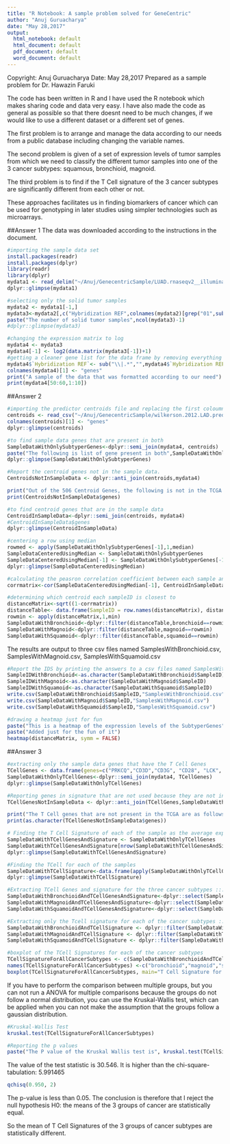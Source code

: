 ```yaml
---
title: "R Notebook: A sample problem solved for GeneCentric"
author: "Anuj Guruacharya"
date: "May 28,2017"
output:
  html_notebook: default
  html_document: default
  pdf_document: default
  word_document: default
---
```


Copyright: Anuj Guruacharya
Date: May 28,2017
Prepared as a sample problem for Dr. Hawazin Faruki

The code has been written in R and I have used the R notebook which makes sharing code and data very easy. I have also made the code as general as possible so that there doesnt need to be much changes, if we would like to use a different dataset or a different set of genes.

The first problem is to arrange and manage the data according to our needs from a public database including changing the variable names.

The second problem is given of a set of expression levels of tumor samples from which we need to classify the different tumor samples into one of the 3 cancer subtypes: squamous, bronchioid, magnoid.

The third problem is to find if the T Cell signature of the 3 cancer subtypes are significantly different from each other or not. 

These approaches facilitates us in finding biomarkers of cancer which can be used for genotyping in later studies using simpler technologies such as microarrays.

##Answer 1
The data was downloaded according to the instructions in the document.

```r
#importing the sample data set
install.packages(readr)
install.packages(dplyr)
library(readr)
library(dplyr)
mydata1 <- read_delim("~/Anuj/GenecentricSample/LUAD.rnaseqv2__illuminahiseq_rnaseqv2__unc_edu__Level_3__RSEM_genes_normalized__data.data.txt", "\t", escape_double = FALSE, trim_ws = TRUE)
dplyr::glimpse(mydata1)
```

```r
#selecting only the solid tumor samples
mydata2 <- mydata1[-1,]
mydata3<-mydata2[,c("Hybridization REF",colnames(mydata2)[grep("01",substr(colnames(mydata2),14,15))])]
paste("The number of solid tumor samples",ncol(mydata3)-1)
#dplyr::glimpse(mydata3)
```

```r
#changing the expression matrix to log
mydata4 <- mydata3
mydata4[-1] <- log2(data.matrix(mydata3[-1])+1)
#getting a cleaner gene list for the data frame by removing everything after pipe operator
mydata4$`Hybridization REF`<- sub("\\|.*","",mydata4$`Hybridization REF`)
colnames(mydata4)[1] <- "genes"
print("A sample of the data that was formatted according to our need")
print(mydata4[50:60,1:10])
```

##Answer 2 

```r
#importing the predictor centroids file and replacing the first coloumn with the name "gene"
centroids <- read_csv("~/Anuj/GenecentricSample/wilkerson.2012.LAD.predictor.centroids.csv")
colnames(centroids)[1] <- "genes"
dplyr::glimpse(centroids)

#to find sample data genes that are present in both
SampleDataWithOnlySubtyperGenes<-dplyr::semi_join(mydata4, centroids)
paste("The following is list of gene present in both",SampleDataWithOnlySubtyperGenes$genes)
dplyr::glimpse(SampleDataWithOnlySubtyperGenes)

#Report the centroid genes not in the sample data.
CentroidsNotInSampleData <- dplyr::anti_join(centroids,mydata4)
```

```r
print("Out of the 506 Centroid Genes, the following is not in the TCGA dataset")
print(CentroidsNotInSampleData$genes)
```

```r
#to find centroid genes that are in the sample data
CentroidInSampleData<-dplyr::semi_join(centroids, mydata4)
#CentroidInSampleData$genes
dplyr::glimpse(CentroidInSampleData)

#centering a row using median
rowmed <- apply(SampleDataWithOnlySubtyperGenes[-1],1,median)
SampleDataCenteredUsingMedian <- SampleDataWithOnlySubtyperGenes
SampleDataCenteredUsingMedian[-1] <- SampleDataWithOnlySubtyperGenes[-1] - rowmed
dplyr::glimpse(SampleDataCenteredUsingMedian)

#calculating the peasron correlation coefficient between each sample and each centroid
corrmatrix<-cor(SampleDataCenteredUsingMedian[-1], CentroidInSampleData[-1], method="pearson")

#determining which centroid each sampleID is closest to
distanceMatrix<-sqrt((1-corrmatrix))
distanceTable<- data.frame(SampleID = row.names(distanceMatrix), distanceMatrix)
rowmin <- apply(distanceMatrix,1,min)
SampleDataWithBronchioid<-dplyr::filter(distanceTable,bronchioid==rowmin)
SampleDataWithMagnoid<-dplyr::filter(distanceTable,magnoid==rowmin)
SampleDataWithSquamoid<-dplyr::filter(distanceTable,squamoid==rowmin)
```
The results are output to three csv files named SamplesWithBronchioid.csv, SamplesWithMagnoid.csv, SamplesWithSquamoid.csv
```r
#Report the IDS by printing the answers to a csv files named SamplesWithBronchioid.csv, SamplesWithMagnoid.csv, SamplesWithSquamoid.csv
SampleIDWithBronchioid<-as.character(SampleDataWithBronchioid$SampleID)
SampleIDWithMagnoid<-as.character(SampleDataWithMagnoid$SampleID)
SampleIDWithSquamoid<-as.character(SampleDataWithSquamoid$SampleID)
write.csv(SampleDataWithBronchioid$SampleID,"SamplesWithBronchioid.csv")
write.csv(SampleDataWithMagnoid$SampleID,"SamplesWithMagnoid.csv")
write.csv(SampleDataWithSquamoid$SampleID,"SamplesWithSquamoid.csv")
```

```r
#drawing a heatmap just for fun
paste("This is a heatmap of the expression levels of the SubtyperGenes")
paste("Added just for the fun of it")
heatmap(distanceMatrix, symm = FALSE)
```

##Answer 3

```r

#extracting only the sample data genes that have the T Cell Genes
TCellGenes <- data.frame(genes=c("PRKCQ","CD3D","CD3G", "CD28", "LCK", "TRAT1", "BCL11B", "CD2", "TRBC1", "TRAC", "ITM2A", "SH2D1A", "CD6", "CD96", "NCALD", "GIMAP5", "TRA", "CD3E", "SKAP1"))
SampleDataWithOnlyTCellGenes<-dplyr::semi_join(mydata4, TCellGenes)
dplyr::glimpse(SampleDataWithOnlyTCellGenes)

#Reporting genes in signature that are not used because they are not in TCGA
TCellGenesNotInSampleData <- dplyr::anti_join(TCellGenes,SampleDataWithOnlyTCellGenes)
```
```r
print("The T Cell genes that are not present in the TCGA are as follows: ")
print(as.character(TCellGenesNotInSampleData$genes))
```

```r
# Finding the T Cell Signature of each of the sample as the average expression level across all the T Cell genes ::; This is not needed, but I did it anyway
SampleDataWithTCellGenesAndSignature <- SampleDataWithOnlyTCellGenes
SampleDataWithTCellGenesAndSignature[nrow(SampleDataWithTCellGenesAndSignature)+1,] <- c("TCellSignature",apply(SampleDataWithOnlyTCellGenes[-1],2,mean))
dplyr::glimpse(SampleDataWithTCellGenesAndSignature)

#Finding the TCell for each of the samples
SampleDataWithTCellSignature<-data.frame(apply(SampleDataWithOnlyTCellGenes[-1],2,mean))
dplyr::glimpse(SampleDataWithTCellSignature)

#Extracting TCell Genes and signature for the three cancer subtypes ::: Method 1 
SampleDataWithBronchioidAndTCellGenesAndSignature<-dplyr::select(SampleDataWithTCellGenesAndSignature, genes, dplyr::one_of(SampleIDWithBronchioid))
SampleDataWithMagnoidAndTCellGenesAndSignature<-dplyr::select(SampleDataWithTCellGenesAndSignature, genes, dplyr::one_of(SampleIDWithMagnoid))
SampleDataWithSquamoidAndTCellGenesAndSignature<-dplyr::select(SampleDataWithTCellGenesAndSignature, genes, dplyr::one_of(SampleIDWithSquamoid))

#Extracting only the Tcell signature for each of the cancer subtypes :: Method 2
SampleDataWithBronchioidAndTCellSignature <- dplyr::filter(SampleDataWithTCellSignature, rownames(SampleDataWithTCellSignature) %in% SampleIDWithBronchioid)
SampleDataWithMagnoidAndTCellSignature <- dplyr::filter(SampleDataWithTCellSignature, rownames(SampleDataWithTCellSignature) %in% SampleIDWithMagnoid)
SampleDataWithSquamoidAndTCellSignature <- dplyr::filter(SampleDataWithTCellSignature, rownames(SampleDataWithTCellSignature) %in% SampleIDWithSquamoid)
```

```r
#boxplot of the TCell Signatures for each of the cancer subtypes
TCellSignatureForAllCancerSubtypes <- c(SampleDataWithBronchioidAndTCellSignature,SampleDataWithMagnoidAndTCellSignature,SampleDataWithSquamoidAndTCellSignature)
names(TCellSignatureForAllCancerSubtypes) <-c("bronchioid","magnoid","squamoid")
boxplot(TCellSignatureForAllCancerSubtypes, main="T Cell Signature for different Cancer subtypes", xlab="Type of Cancer", ylab="T Cell Signature")
```

If you have to perform the comparison between multiple groups, but you can not run a ANOVA for multiple comparisons because the groups do not follow a normal distribution, you can use the Kruskal-Wallis test, which can be applied when you can not make the assumption that the groups follow a gaussian distribution.

```r
#Kruskal-Wallis Test
kruskal.test(TCellSignatureForAllCancerSubtypes)

#Reporting the p values 
paste("The P value of the Kruskal Wallis test is", kruskal.test(TCellSignatureForAllCancerSubtypes)$p.value)
```

The value of the test statistic is 30.546. It is higher than the chi-square-tabulation: 5.991465
```r
qchisq(0.950, 2)
```

The p-value is less than 0.05.
The conclusion is therefore that I reject the null hypothesis H0: the means of the 3 groups of cancer are statistically equal.

So the mean of T Cell Signatures of the 3 groups of cancer subtypes are statistically different.


